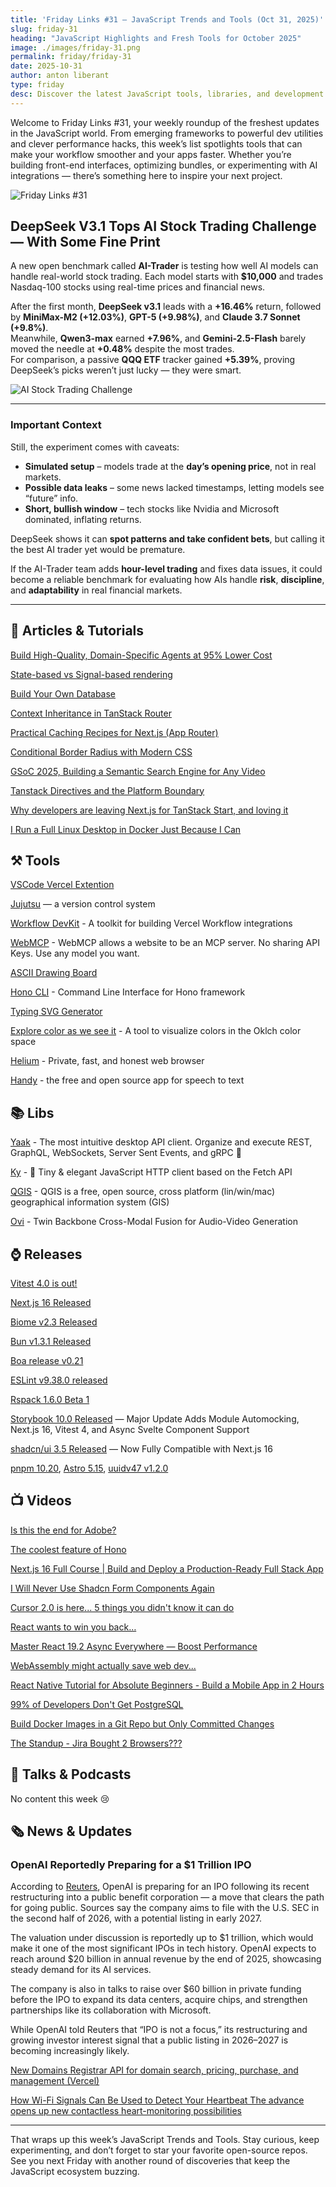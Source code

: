 ```yaml
---
title: 'Friday Links #31 — JavaScript Trends and Tools (Oct 31, 2025)'
slug: friday-31
heading: "JavaScript Highlights and Fresh Tools for October 2025"
image: ./images/friday-31.png
permalink: friday/friday-31
date: 2025-10-31
author: anton liberant
type: friday
desc: Discover the latest JavaScript tools, libraries, and development trends from October 2025 — including new frameworks, libs, and AI-powered dev tools."
---
```


Welcome to Friday Links #31, your weekly roundup of the freshest updates in the JavaScript world. From emerging frameworks to powerful dev utilities and clever performance hacks, this week’s list spotlights tools that can make your workflow smoother and your apps faster. Whether you’re building front-end interfaces, optimizing bundles, or experimenting with AI integrations — there’s something here to inspire your next project.

![Friday Links #31](./images/friday-31.png)

## DeepSeek V3.1 Tops AI Stock Trading Challenge — With Some Fine Print

A new open benchmark called **AI-Trader** is testing how well AI models can handle real-world stock trading. Each model starts with **$10,000** and trades Nasdaq-100 stocks using real-time prices and financial news.

After the first month, **DeepSeek v3.1** leads with a **+16.46%** return, followed by **MiniMax-M2 (+12.03%)**, **GPT-5 (+9.98%)**, and **Claude 3.7 Sonnet (+9.8%)**.  
Meanwhile, **Qwen3-max** earned **+7.96%**, and **Gemini-2.5-Flash** barely moved the needle at **+0.48%** despite the most trades.  
For comparison, a passive **QQQ ETF** tracker gained **+5.39%**, proving DeepSeek’s picks weren’t just lucky — they were smart.

![AI Stock Trading Challenge](./images/AI-Stock-Trading-Challenge.png)

---

### Important Context

Still, the experiment comes with caveats:

- **Simulated setup** – models trade at the **day’s opening price**, not in real markets.  
- **Possible data leaks** – some news lacked timestamps, letting models see “future” info.  
- **Short, bullish window** – tech stocks like Nvidia and Microsoft dominated, inflating returns.

DeepSeek shows it can **spot patterns and take confident bets**, but calling it the best AI trader yet would be premature.  

If the AI-Trader team adds **hour-level trading** and fixes data issues, it could become a reliable benchmark for evaluating how AIs handle **risk**, **discipline**, and **adaptability** in real financial markets.

---

## 📜 Articles & Tutorials

[Build High-Quality, Domain-Specific Agents at 95% Lower Cost](https://www.databricks.com/blog/build-high-quality-domain-specific-agents-95-lower-cost)

[State-based vs Signal-based rendering](https://jovidecroock.com/blog/state-vs-signals/)

[Build Your Own Database](https://www.nan.fyi/database)

[Context Inheritance in TanStack Router](https://tkdodo.eu/blog/context-inheritance-in-tan-stack-router)

[Practical Caching Recipes for Next.js (App Router)](https://blog.curbanii.net/practical-caching-recipes-for-next-js-app-router/)

[Conditional Border Radius with Modern CSS](https://css-tip.com/conditional-border-radius/)

[GSoC 2025, Building a Semantic Search Engine for Any Video](https://news.opensuse.org/2025/10/08/gsoc-semantic-video-search/)

[Tanstack Directives and the Platform Boundary](https://tanstack.com/blog/directives-and-the-platform-boundary)

[Why developers are leaving Next.js for TanStack Start, and loving it](https://appwrite.io/blog/post/why-developers-leaving-nextjs-tanstack-start)

[I Run a Full Linux Desktop in Docker Just Because I Can](https://www.howtogeek.com/i-run-a-full-linux-desktop-in-docker-just-because-i-can/)

## ⚒️ Tools

[VSCode Vercel Extention](https://vscode-extension.vercel.app/)

[Jujutsu](https://jj-vcs.github.io/jj/latest/) — a version control system

[Workflow DevKit](https://github.com/vercel/workflow) - A toolkit for building Vercel Workflow integrations

[WebMCP](https://github.com/jasonjmcghee/WebMCP) - WebMCP allows a website to be an MCP server. No sharing API Keys. Use any model you want.

[ASCII Drawing Board](https://www.delopsu.com/draw)

[Hono CLI](https://github.com/honojs/cli) - Command Line Interface for Hono framework

[Typing SVG Generator](https://typingsvg.vercel.app/)

[Explore color as we see it](https://oklch.fyi/) - A tool to visualize colors in the Oklch color space

[Helium](https://github.com/imputnet/helium) - Private, fast, and honest web browser

[Handy](https://handy.computer/) - the free and open source app for speech to text

## 📚 Libs

[Yaak](https://github.com/mountain-loop/yaak) - The most intuitive desktop API client. Organize and execute REST, GraphQL, WebSockets, Server Sent Events, and gRPC 🦬

[Ky](https://github.com/sindresorhus/ky) - 🌳 Tiny & elegant JavaScript HTTP client based on the Fetch API

[QGIS](https://github.com/qgis/QGIS) - QGIS is a free, open source, cross platform (lin/win/mac) geographical information system (GIS)

[Ovi](https://github.com/character-ai/Ovi) - Twin Backbone Cross-Modal Fusion for Audio-Video Generation

## ⌚ Releases

[Vitest 4.0 is out!](https://vitest.dev/blog/vitest-4)

[Next.js 16 Released](https://nextjs.org/blog/next-16)

[Biome v2.3 Released](https://biomejs.dev/blog/biome-v2-3/)

[Bun v1.3.1 Released](https://bun.com/blog/bun-v1.3.1)

[Boa release v0.21](https://boajs.dev/blog/2025/10/22/boa-release-21)

[ESLint v9.38.0 released](https://eslint.org/blog/2025/10/eslint-v9.38.0-released/)

[Rspack 1.6.0 Beta 1](https://github.com/web-infra-dev/rspack/releases/tag/v1.6.0-beta.1)

[Storybook 10.0 Released](https://github.com/storybookjs/storybook/releases/tag/v10.0.0) — Major Update Adds Module Automocking, Next.js 16, Vitest 4, and Async Svelte Component Support

[shadcn/ui 3.5 Released](https://github.com/shadcn-ui/ui/releases/tag/shadcn%403.5.0) — Now Fully Compatible with Next.js 16

[pnpm 10.20](https://pnpm.io/blog/releases/10.20), [Astro 5.15](https://astro.build/blog/astro-5150/), [uuidv47 v1.2.0](https://github.com/ali-master/uuidv47/releases/tag/1.2.0)

## 📺 Videos

[Is this the end for Adobe?](https://www.youtube.com/watch?v=NPMi-3uf_ig)

[The coolest feature of Hono](https://www.youtube.com/watch?v=R4oYppOBKwo)

[Next.js 16 Full Course | Build and Deploy a Production-Ready Full Stack App](https://www.youtube.com/watch?v=I1V9YWqRIeI)

[I Will Never Use Shadcn Form Components Again](https://www.youtube.com/watch?v=gjrXeqgxbas)

[Cursor 2.0 is here... 5 things you didn't know it can do](https://www.youtube.com/watch?v=HIp8sFB2GGw)

[React wants to win you back…](https://www.youtube.com/watch?v=yl0YWA2K2B0)

[Master React 19.2 Async Everywhere — Boost Performance](https://www.youtube.com/watch?v=KI4gjUrOfOs)

[WebAssembly might actually save web dev...](https://www.youtube.com/watch?v=O8uazkirvVo)

[React Native Tutorial for Absolute Beginners - Build a Mobile App in 2 Hours](https://www.youtube.com/watch?v=G1XiiXTQHSE)

[99% of Developers Don't Get PostgreSQL](https://www.youtube.com/watch?v=P8rrhZTPEAQ)

[Build Docker Images in a Git Repo but Only Committed Changes](https://www.youtube.com/watch?v=8U2FNq2-IiE)

[The Standup - Jira Bought 2 Browsers???](https://www.youtube.com/watch?v=v9gsMFozXK0)

## 🎤 Talks & Podcasts

No content this week 😢

## 🗞️ News & Updates

### OpenAI Reportedly Preparing for a $1 Trillion IPO

According to [Reuters](https://www.reuters.com/business/openai-lays-groundwork-juggernaut-ipo-up-1-trillion-valuation-2025-10-29/), OpenAI is preparing for an IPO following its recent restructuring into a public benefit corporation — a move that clears the path for going public. Sources say the company aims to file with the U.S. SEC in the second half of 2026, with a potential listing in early 2027.

The valuation under discussion is reportedly up to $1 trillion, which would make it one of the most significant IPOs in tech history. OpenAI expects to reach around $20 billion in annual revenue by the end of 2025, showcasing steady demand for its AI services.

The company is also in talks to raise over $60 billion in private funding before the IPO to expand its data centers, acquire chips, and strengthen partnerships like its collaboration with Microsoft.

While OpenAI told Reuters that “IPO is not a focus,” its restructuring and growing investor interest signal that a public listing in 2026–2027 is becoming increasingly likely.

[New Domains Registrar API for domain search, pricing, purchase, and management (Vercel)](https://vercel.com/changelog/new-domains-registrar-api-for-domain-search-pricing-purchase-and-management)

[How Wi-Fi Signals Can Be Used to Detect Your Heartbeat The advance opens up new contactless heart-monitoring possibilities](https://spectrum.ieee.org/wi-fi-signal-heartbeat-detection)

---

That wraps up this week’s JavaScript Trends and Tools. Stay curious, keep experimenting, and don’t forget to star your favorite open-source repos. See you next Friday with another round of discoveries that keep the JavaScript ecosystem buzzing.